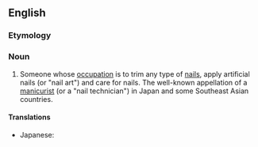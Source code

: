 ==English==

===Etymology===
{{suffix|nail|ist}}

===Noun===
{{en-noun}}

# {{rare}} Someone whose [[occupation]] is to trim any type of [[nail]]s, apply artificial nails (or "nail art") and care for nails. The well-known appellation of a [[manicurist]] (or a "nail technician") in Japan and some Southeast Asian countries.

====Translations====
{{trans-top|someone whose occupation is to trim nails}}
* Japanese: {{t-|ja|ネイリスト|tr=nearisuto}}
{{trans-mid}}
{{trans-bottom}}